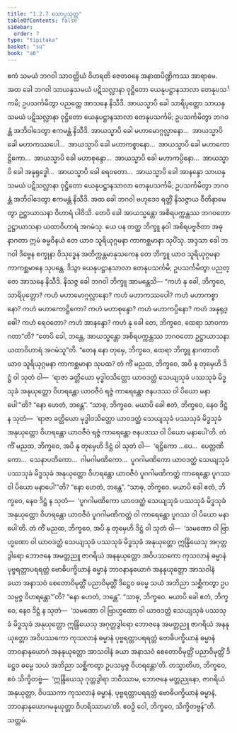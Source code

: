 ```yaml
---
title: "1.2.7 သောပ္ပသုတ္တ"
tableOfContents: false
sidebar:
  order: 7
type: "tipitaka"
basket: "su"
book: "a6"
---
```



<DynamicBreadcrumb />

<Division number="17" book="a6" e="ch" v="16" p="264">

<Paragraph number="93" book="a6">
ဧကံ သမယံ ဘဂဝါ သာဝတ္ထိယံ ဝိဟရတိ ဇေတဝနေ အနာထပိဏ္ဍိကဿ အာရာမေ. အထ ခေါ ဘဂဝါ သာယနှသမယံ ပဋိသလ္လာနာ ဝုဋ္ဌိတော ယေနုပဋ္ဌာနသာလာ တေနုပသင်္ကမိ; ဥပသင်္ကမိတွာ ပညတ္တေ အာသနေ နိသီဒိ. အာယသ္မာပိ ခေါ သာရိပုတ္တော သာယနှသမယံ ပဋိသလ္လာနာ ဝုဋ္ဌိတော ယေနုပဋ္ဌာနသာလာ တေနုပသင်္ကမိ; ဥပသင်္ကမိတွာ ဘဂဝန္တံ အဘိဝါဒေတွာ ဧကမန္တံ နိသီဒိ. အာယသ္မာပိ ခေါ မဟာမောဂ္ဂလ္လာနော…  အာယသ္မာပိ ခေါ မဟာကဿပေါ…  အာယသ္မာပိ ခေါ မဟာကစ္စာနော…  အာယသ္မာပိ ခေါ မဟာကောဋ္ဌိကော…  အာယသ္မာပိ ခေါ မဟာစုန္ဒော…  အာယသ္မာပိ ခေါ မဟာကပ္ပိနော…  အာယသ္မာပိ ခေါ အနုရုဒ္ဓေါ…  အာယသ္မာပိ ခေါ ရေဝတော…  အာယသ္မာပိ ခေါ အာနန္ဒော သာယနှသမယံ ပဋိသလ္လာနာ ဝုဋ္ဌိတော ယေနုပဋ္ဌာနသာလာ တေနုပသင်္ကမိ; ဥပသင်္ကမိတွာ ဘဂဝန္တံ အဘိဝါဒေတွာ ဧကမန္တံ နိသီဒိ. အထ ခေါ ဘဂဝါ ဗဟုဒေဝ ရတ္တိံ နိသဇ္ဇာယ ဝီတိနာမေတွာ ဥဋ္ဌာယာသနာ ဝိဟာရံ ပါဝိသိ. တေပိ ခေါ အာယသ္မန္တော အစိရပက္ကန္တဿ ဘဂဝတော ဥဋ္ဌာယာသနာ ယထာဝိဟာရံ အဂမံသု. ယေ ပန တတ္ထ ဘိက္ခူ နဝါ အစိရပဗ္ဗဇိတာ အဓုနာဂတာ ဣမံ ဓမ္မဝိနယံ တေ ယာဝ သူရိယုဂ္ဂမနာ ကာကစ္ဆမာနာ သုပိံသု. အဒ္ဒသာ ခေါ ဘဂဝါ ဒိဗ္ဗေန စက္ခုနာ ဝိသုဒ္ဓေန အတိက္ကန္တမာနုသကေန တေ ဘိက္ခူ ယာဝ သူရိယုဂ္ဂမနာ ကာကစ္ဆမာနေ သုပန္တေ. ဒိသွာ ယေနုပဋ္ဌာနသာလာ တေနုပသင်္ကမိ; ဥပသင်္ကမိတွာ ပညတ္တေ အာသနေ နိသီဒိ. နိသဇ္ဇ ခေါ ဘဂဝါ ဘိက္ခူ အာမန္တေသိ—
</Paragraph>

<Paragraph number="94" book="a6">
“ကဟံ နု ခေါ, ဘိက္ခဝေ, သာရိပုတ္တော? ကဟံ မဟာမောဂ္ဂလ္လာနော? ကဟံ မဟာကဿပေါ? ကဟံ မဟာကစ္စာနော? ကဟံ မဟာကောဋ္ဌိကော? ကဟံ မဟာစုန္ဒော? ကဟံ မဟာကပ္ပိနော? ကဟံ အနုရုဒ္ဓေါ? ကဟံ ရေဝတော? ကဟံ အာနန္ဒော? ကဟံ နု ခေါ တေ, ဘိက္ခဝေ, ထေရာ သာဝကာ ဂတာ”တိ? “တေပိ ခေါ, ဘန္တေ, အာယသ္မန္တော အစိရပက္ကန္တဿ ဘဂဝတော ဥဋ္ဌာယာသနာ ယထာဝိဟာရံ အဂမံသူ”တိ. “တေန နော တုမှေ, ဘိက္ခဝေ, ထေရာ ဘိက္ခူ နာဂတာတိ ယာဝ သူရိယုဂ္ဂမနာ ကာကစ္ဆမာနာ သုပထ? တံ ကိံ မညထ, ဘိက္ခဝေ, အပိ နု တုမှေဟိ ဒိဋ္ဌံ ဝါ သုတံ ဝါ—  ‘ရာဇာ ခတ္တိယော မုဒ္ဓါဝသိတ္တော ယာဝဒတ္ထံ သေယျသုခံ ပဿသုခံ မိဒ္ဓသုခံ အနုယုတ္တော ဝိဟရန္တော ယာဝဇီဝံ ရဇ္ဇံ ကာရေန္တော ဇနပဒဿ ဝါ ပိယော မနာပေါ’”တိ? “နော ဟေတံ, ဘန္တေ”. “သာဓု, ဘိက္ခဝေ. မယာပိ ခေါ ဧတံ, ဘိက္ခဝေ, နေဝ ဒိဋ္ဌံ န သုတံ—  ‘ရာဇာ ခတ္တိယော မုဒ္ဓါဝသိတ္တော ယာဝဒတ္ထံ သေယျသုခံ ပဿသုခံ မိဒ္ဓသုခံ အနုယုတ္တော ဝိဟရန္တော ယာဝဇီဝံ ရဇ္ဇံ ကာရေန္တော ဇနပဒဿ ဝါ ပိယော မနာပေါ’တိ.
</Paragraph>

<Paragraph number="95" book="a6">
တံ ကိံ မညထ, ဘိက္ခဝေ, အပိ နု တုမှေဟိ ဒိဋ္ဌံ ဝါ သုတံ ဝါ—  ‘ရဋ္ဌိကော …ပေ…  ပေတ္တဏိကော…  သေနာပတိကော…  ဂါမဂါမဏိကော…  ပူဂဂါမဏိကော ယာဝဒတ္ထံ သေယျသုခံ ပဿသုခံ မိဒ္ဓသုခံ အနုယုတ္တော ဝိဟရန္တော ယာဝဇီဝံ ပူဂဂါမဏိကတ္တံ ကာရေန္တော ပူဂဿ ဝါ ပိယော မနာပေါ’”တိ? “နော ဟေတံ, ဘန္တေ”. “သာဓု, ဘိက္ခဝေ. မယာပိ ခေါ ဧတံ, ဘိက္ခဝေ, နေဝ ဒိဋ္ဌံ န သုတံ—  ‘ပူဂဂါမဏိကော ယာဝဒတ္ထံ သေယျသုခံ ပဿသုခံ မိဒ္ဓသုခံ အနုယုတ္တော ဝိဟရန္တော ယာဝဇီဝံ ပူဂဂါမဏိကတ္တံ ဝါ ကာရေန္တော ပူဂဿ ဝါ ပိယော မနာပေါ’တိ.
</Paragraph>

<Paragraph number="96" book="a6">
တံ ကိံ မညထ, ဘိက္ခဝေ, အပိ နု တုမှေဟိ ဒိဋ္ဌံ ဝါ သုတံ ဝါ—  ‘သမဏော ဝါ ဗြာဟ္မဏော ဝါ ယာဝဒတ္ထံ သေယျသုခံ ပဿသုခံ မိဒ္ဓသုခံ အနုယုတ္တော ဣန္ဒြိယေသု အဂုတ္တဒွါရော ဘောဇနေ အမတ္တညူ ဇာဂရိယံ အနနုယုတ္တော အဝိပဿကော ကုသလာနံ ဓမ္မာနံ ပုဗ္ဗရတ္တာပရရတ္တံ ဗောဓိပက္ခိယာနံ ဓမ္မာနံ ဘာဝနာနုယောဂံ အနနုယုတ္တော အာသဝါနံ ခယာ အနာသဝံ စေတောဝိမုတ္တိံ ပညာဝိမုတ္တိံ ဒိဋ္ဌေဝ ဓမ္မေ သယံ အဘိညာ သစ္ဆိကတွာ ဥပသမ္ပဇ္ဇ ဝိဟရန္တော’”တိ? “နော ဟေတံ, ဘန္တေ”. “သာဓု, ဘိက္ခဝေ. မယာပိ ခေါ ဧတံ, ဘိက္ခဝေ, နေဝ ဒိဋ္ဌံ န သုတံ—  ‘သမဏော ဝါ ဗြာဟ္မဏော ဝါ ယာဝဒတ္ထံ သေယျသုခံ ပဿသုခံ မိဒ္ဓသုခံ အနုယုတ္တော ဣန္ဒြိယေသု အဂုတ္တဒွါရော ဘောဇနေ အမတ္တညူ ဇာဂရိယံ အနနုယုတ္တော အဝိပဿကော ကုသလာနံ ဓမ္မာနံ ပုဗ္ဗရတ္တာပရရတ္တံ ဗောဓိပက္ခိယာနံ ဓမ္မာနံ ဘာဝနာနုယောဂံ အနနုယုတ္တော အာသဝါနံ ခယာ အနာသဝံ စေတောဝိမုတ္တိံ ပညာဝိမုတ္တိံ ဒိဋ္ဌေဝ ဓမ္မေ သယံ အဘိညာ သစ္ဆိကတွာ ဥပသမ္ပဇ္ဇ ဝိဟရန္တော’တိ.
</Paragraph>

<Paragraph number="97" book="a6">
တသ္မာတိဟ, ဘိက္ခဝေ, ဧဝံ သိက္ခိတဗ္ဗံ—  ‘ဣန္ဒြိယေသု ဂုတ္တဒွါရာ ဘဝိဿာမ, ဘောဇနေ မတ္တညုနော, ဇာဂရိယံ အနုယုတ္တာ, ဝိပဿကာ ကုသလာနံ ဓမ္မာနံ, ပုဗ္ဗရတ္တာပရရတ္တံ ဗောဓိပက္ခိယာနံ ဓမ္မာနံ, ဘာဝနာနုယောဂမနုယုတ္တာ ဝိဟရိဿာမာ’တိ. ဧဝဉှိ ဝေါ, ဘိက္ခဝေ, သိက္ခိတဗ္ဗန်”တိ.

</Paragraph>
</Division>

<Paragraph number="98" type="center" book="a6">
သတ္တမံ.
</Paragraph>